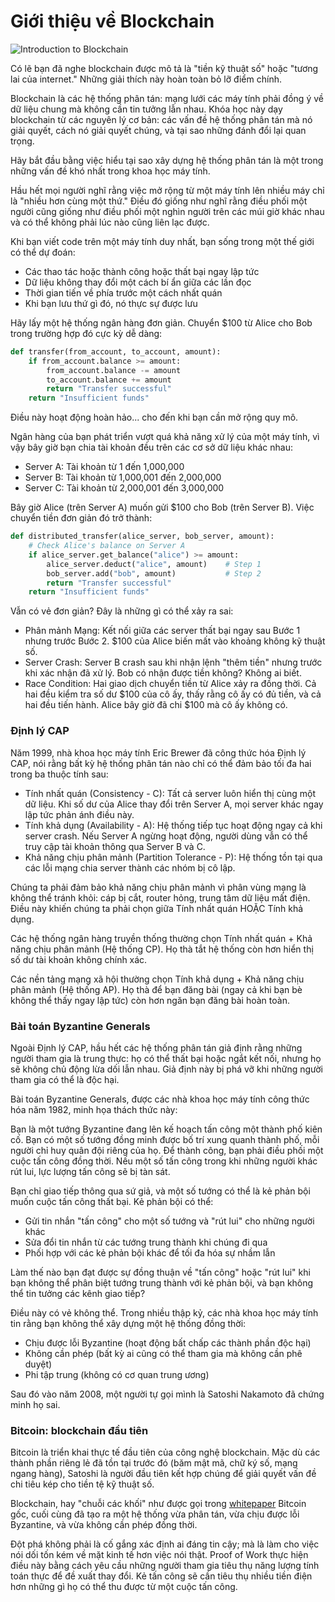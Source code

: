 
# Giới thiệu về Blockchain

![Introduction to Blockchain](/graphics/course-banners/introduction-to-blockchain-and-solana.png)

Có lẽ bạn đã nghe blockchain được mô tả là "tiền kỹ thuật số" hoặc "tương lai của internet." Những giải thích này hoàn toàn bỏ lỡ điểm chính.

Blockchain là các hệ thống phân tán: mạng lưới các máy tính phải đồng ý về dữ liệu chung mà không cần tin tưởng lẫn nhau. Khóa học này dạy blockchain từ các nguyên lý cơ bản: các vấn đề hệ thống phân tán mà nó giải quyết, cách nó giải quyết chúng, và tại sao những đánh đổi lại quan trọng.

Hãy bắt đầu bằng việc hiểu tại sao xây dựng hệ thống phân tán là một trong những vấn đề khó nhất trong khoa học máy tính.

<ArticleSection name="Hệ thống Phân tán" id="distributed-systems" level="h2" />

Hầu hết mọi người nghĩ rằng việc mở rộng từ một máy tính lên nhiều máy chỉ là "nhiều hơn cùng một thứ." Điều đó giống như nghĩ rằng điều phối một người cũng giống như điều phối một nghìn người trên các múi giờ khác nhau và có thể không phải lúc nào cũng liên lạc được.

Khi bạn viết code trên một máy tính duy nhất, bạn sống trong một thế giới có thể dự đoán:
- Các thao tác hoặc thành công hoặc thất bại ngay lập tức
- Dữ liệu không thay đổi một cách bí ẩn giữa các lần đọc
- Thời gian tiến về phía trước một cách nhất quán
- Khi bạn lưu thứ gì đó, nó thực sự được lưu

Hãy lấy một hệ thống ngân hàng đơn giản. Chuyển $100 từ Alice cho Bob trong trường hợp đó cực kỳ dễ dàng:

```python
def transfer(from_account, to_account, amount):
    if from_account.balance >= amount:
        from_account.balance -= amount
        to_account.balance += amount
        return "Transfer successful"
    return "Insufficient funds"
```

Điều này hoạt động hoàn hảo... cho đến khi bạn cần mở rộng quy mô.

Ngân hàng của bạn phát triển vượt quá khả năng xử lý của một máy tính, vì vậy bây giờ bạn chia tài khoản đều trên các cơ sở dữ liệu khác nhau:
- Server A: Tài khoản từ 1 đến 1,000,000
- Server B: Tài khoản từ 1,000,001 đến 2,000,000
- Server C: Tài khoản từ 2,000,001 đến 3,000,000

Bây giờ Alice (trên Server A) muốn gửi $100 cho Bob (trên Server B). Việc chuyển tiền đơn giản đó trở thành:

```python
def distributed_transfer(alice_server, bob_server, amount):
    # Check Alice's balance on Server A
    if alice_server.get_balance("alice") >= amount:
        alice_server.deduct("alice", amount)    # Step 1
        bob_server.add("bob", amount)           # Step 2
        return "Transfer successful"
    return "Insufficient funds"
```
Vẫn có vẻ đơn giản? Đây là những gì có thể xảy ra sai:
- Phân mảnh Mạng: Kết nối giữa các server thất bại ngay sau Bước 1 nhưng trước Bước 2. $100 của Alice biến mất vào khoảng không kỹ thuật số.
- Server Crash: Server B crash sau khi nhận lệnh "thêm tiền" nhưng trước khi xác nhận đã xử lý. Bob có nhận được tiền không? Không ai biết.
- Race Condition: Hai giao dịch chuyển tiền từ Alice xảy ra đồng thời. Cả hai đều kiểm tra số dư $100 của cô ấy, thấy rằng cô ấy có đủ tiền, và cả hai đều tiến hành. Alice bây giờ đã chi $100 mà cô ấy không có.

### Định lý CAP

Năm 1999, nhà khoa học máy tính Eric Brewer đã công thức hóa Định lý CAP, nói rằng bất kỳ hệ thống phân tán nào chỉ có thể đảm bảo tối đa hai trong ba thuộc tính sau:
- Tính nhất quán (Consistency - C): Tất cả server luôn hiển thị cùng một dữ liệu. Khi số dư của Alice thay đổi trên Server A, mọi server khác ngay lập tức phản ánh điều này.
- Tính khả dụng (Availability - A): Hệ thống tiếp tục hoạt động ngay cả khi server crash. Nếu Server A ngừng hoạt động, người dùng vẫn có thể truy cập tài khoản thông qua Server B và C.
- Khả năng chịu phân mảnh (Partition Tolerance - P): Hệ thống tồn tại qua các lỗi mạng chia server thành các nhóm bị cô lập.

Chúng ta phải đảm bảo khả năng chịu phân mảnh vì phân vùng mạng là không thể tránh khỏi: cáp bị cắt, router hỏng, trung tâm dữ liệu mất điện. Điều này khiến chúng ta phải chọn giữa Tính nhất quán HOẶC Tính khả dụng.

Các hệ thống ngân hàng truyền thống thường chọn Tính nhất quán + Khả năng chịu phân mảnh (Hệ thống CP). Họ thà tắt hệ thống còn hơn hiển thị số dư tài khoản không chính xác.

Các nền tảng mạng xã hội thường chọn Tính khả dụng + Khả năng chịu phân mảnh (Hệ thống AP). Họ thà để bạn đăng bài (ngay cả khi bạn bè không thể thấy ngay lập tức) còn hơn ngăn bạn đăng bài hoàn toàn.

### Bài toán Byzantine Generals

Ngoài Định lý CAP, hầu hết các hệ thống phân tán giả định rằng những người tham gia là trung thực: họ có thể thất bại hoặc ngắt kết nối, nhưng họ sẽ không chủ động lừa dối lẫn nhau. Giả định này bị phá vỡ khi những người tham gia có thể là độc hại.

Bài toán Byzantine Generals, được các nhà khoa học máy tính công thức hóa năm 1982, minh họa thách thức này:

Bạn là một tướng Byzantine đang lên kế hoạch tấn công một thành phố kiên cố. Bạn có một số tướng đồng minh được bố trí xung quanh thành phố, mỗi người chỉ huy quân đội riêng của họ. Để thành công, bạn phải điều phối một cuộc tấn công đồng thời. Nếu một số tấn công trong khi những người khác rút lui, lực lượng tấn công sẽ bị tàn sát.

Bạn chỉ giao tiếp thông qua sứ giả, và một số tướng có thể là kẻ phản bội muốn cuộc tấn công thất bại. Kẻ phản bội có thể:
- Gửi tin nhắn "tấn công" cho một số tướng và "rút lui" cho những người khác
- Sửa đổi tin nhắn từ các tướng trung thành khi chúng đi qua
- Phối hợp với các kẻ phản bội khác để tối đa hóa sự nhầm lẫn

Làm thế nào bạn đạt được sự đồng thuận về "tấn công" hoặc "rút lui" khi bạn không thể phân biệt tướng trung thành với kẻ phản bội, và bạn không thể tin tưởng các kênh giao tiếp?

Điều này có vẻ không thể. Trong nhiều thập kỷ, các nhà khoa học máy tính tin rằng bạn không thể xây dựng một hệ thống đồng thời:
- Chịu được lỗi Byzantine (hoạt động bất chấp các thành phần độc hại)
- Không cần phép (bất kỳ ai cũng có thể tham gia mà không cần phê duyệt)
- Phi tập trung (không có cơ quan trung ương)

Sau đó vào năm 2008, một người tự gọi mình là Satoshi Nakamoto đã chứng minh họ sai.

### Bitcoin: blockchain đầu tiên

Bitcoin là triển khai thực tế đầu tiên của công nghệ blockchain. Mặc dù các thành phần riêng lẻ đã tồn tại trước đó (băm mật mã, chữ ký số, mạng ngang hàng), Satoshi là người đầu tiên kết hợp chúng để giải quyết vấn đề chi tiêu kép cho tiền tệ kỹ thuật số.

Blockchain, hay "chuỗi các khối" như được gọi trong [whitepaper](https://bitcoin.org/bitcoin.pdf) Bitcoin gốc, cuối cùng đã tạo ra một hệ thống vừa phân tán, vừa chịu được lỗi Byzantine, và vừa không cần phép đồng thời.

Đột phá không phải là cố gắng xác định ai đáng tin cậy; mà là làm cho việc nói dối tốn kém về mặt kinh tế hơn việc nói thật. Proof of Work thực hiện điều này bằng cách yêu cầu những người tham gia tiêu thụ năng lượng tính toán thực để đề xuất thay đổi. Kẻ tấn công sẽ cần tiêu thụ nhiều tiền điện hơn những gì họ có thể thu được từ một cuộc tấn công.